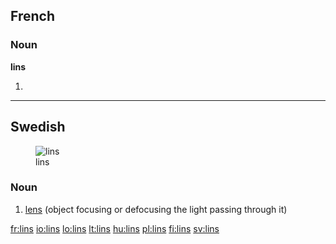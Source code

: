==French==

===Noun===
'''lins''' {{m}}

# {{plural of|[[lin]]|lang=fr}}

----

==Swedish==
[[Image:Linstyper.png|thumb|lins]]

===Noun===
{{infl|sv|noun}}

# [[lens]] (object focusing or defocusing the light passing through it)

{{tbot entry|Swedish|lens|2008|January|sv}}

[[fr:lins]]
[[io:lins]]
[[lo:lins]]
[[lt:lins]]
[[hu:lins]]
[[pl:lins]]
[[fi:lins]]
[[sv:lins]]